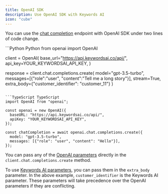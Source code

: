 ```yaml
---
title: OpenAI SDK
description: Use OpenAI SDK with Keywords AI
icon: "cube"
---
```


You can use the [chat completion](/api-endpoints/proxy-endpoints/chat-completions) endpoint with OpenAI SDK under two lines of code change.

<CodeGroup>
```Python Python
from openai import OpenAI


client = OpenAI(
    base_url="https://api.keywordsai.co/api/",
    api_key=YOUR_KEYWORDSAI_API_KEY,
)

response = client.chat.completions.create(
    model="gpt-3.5-turbo",
    messages=[{"role":"user", "content":"Tell me a long story"}],
    stream=True,
    extra_body={"customer_identifier": "customer_11"}
)
```

```TypeScript TypeScript
import OpenAI from "openai";

const openai = new OpenAI({
  baseURL: "https://api.keywordsai.co/api/",
  apiKey: "YOUR_KEYWORDSAI_API_KEY",
});

const chatCompletion = await openai.chat.completions.create({
  model: "gpt-3.5-turbo",
  messages: [{"role": "user", "content": "Hello"}],
});

```
</CodeGroup>


You can pass any of the [OpenAI parameters](/api-endpoints/proxy-endpoints/chat-completions#openai-parameters) directly in the `client.chat.completions.create` method. 

To use [Keywords AI parameters](/api-endpoints/proxy-endpoints/chat-completions#keywords-ai-parameters), you can pass them in the `extra_body` parameter. In the above example, `customer_identifier` is the Keywords AI parameter. These parameters will take precedence over the OpenAI parameters if they are conflicting.


